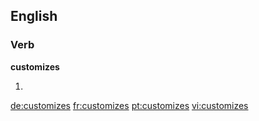 
==English==

===Verb===
'''customizes'''

# {{third-person singular of|customize}}

[[de:customizes]]
[[fr:customizes]]
[[pt:customizes]]
[[vi:customizes]]